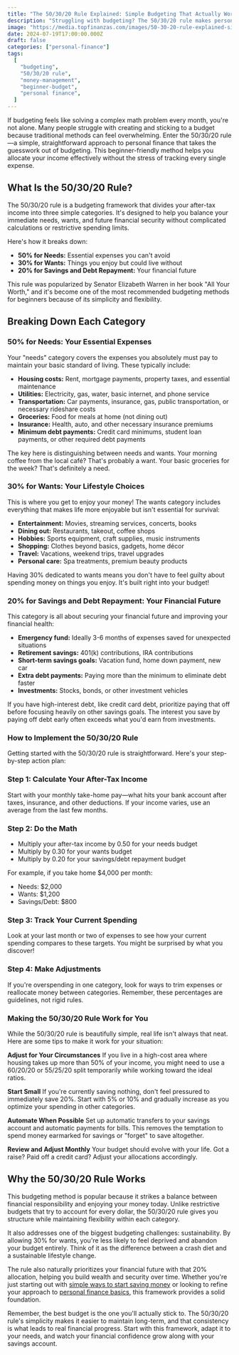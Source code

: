 ```yaml
---
title: "The 50/30/20 Rule Explained: Simple Budgeting That Actually Works"
description: "Struggling with budgeting? The 50/30/20 rule makes personal finance simple. Learn how to allocate your income effectively with this beginner-friendly budgeting method that actually works."
image: "https://media.topfinanzas.com/images/50-30-20-rule-explained-simple-budgeting-that-actually-works.webp"
date: 2024-07-19T17:00:00.000Z
draft: false
categories: ["personal-finance"]
tags:
  [
    "budgeting",
    "50/30/20 rule",
    "money-management",
    "beginner-budget",
    "personal finance",
  ]
---
```


If budgeting feels like solving a complex math problem every month, you're not alone. Many people struggle with creating and sticking to a budget because traditional methods can feel overwhelming. Enter the 50/30/20 rule—a simple, straightforward approach to personal finance that takes the guesswork out of budgeting. This beginner-friendly method helps you allocate your income effectively without the stress of tracking every single expense.

## What Is the 50/30/20 Rule?

The 50/30/20 rule is a budgeting framework that divides your after-tax income into three simple categories. It's designed to help you balance your immediate needs, wants, and future financial security without complicated calculations or restrictive spending limits.

Here's how it breaks down:

- **50% for Needs:** Essential expenses you can't avoid
- **30% for Wants:** Things you enjoy but could live without
- **20% for Savings and Debt Repayment:** Your financial future

This rule was popularized by Senator Elizabeth Warren in her book "All Your Worth," and it's become one of the most recommended budgeting methods for beginners because of its simplicity and flexibility.

## Breaking Down Each Category

### 50% for Needs: Your Essential Expenses

Your "needs" category covers the expenses you absolutely must pay to maintain your basic standard of living. These typically include:

- **Housing costs:** Rent, mortgage payments, property taxes, and essential maintenance
- **Utilities:** Electricity, gas, water, basic internet, and phone service
- **Transportation:** Car payments, insurance, gas, public transportation, or necessary rideshare costs
- **Groceries:** Food for meals at home (not dining out)
- **Insurance:** Health, auto, and other necessary insurance premiums
- **Minimum debt payments:** Credit card minimums, student loan payments, or other required debt payments

The key here is distinguishing between needs and wants. Your morning coffee from the local café? That's probably a want. Your basic groceries for the week? That's definitely a need.

### 30% for Wants: Your Lifestyle Choices

This is where you get to enjoy your money! The wants category includes everything that makes life more enjoyable but isn't essential for survival:

- **Entertainment:** Movies, streaming services, concerts, books
- **Dining out:** Restaurants, takeout, coffee shops
- **Hobbies:** Sports equipment, craft supplies, music instruments
- **Shopping:** Clothes beyond basics, gadgets, home décor
- **Travel:** Vacations, weekend trips, travel upgrades
- **Personal care:** Spa treatments, premium beauty products

Having 30% dedicated to wants means you don't have to feel guilty about spending money on things you enjoy. It's built right into your budget!

### 20% for Savings and Debt Repayment: Your Financial Future

This category is all about securing your financial future and improving your financial health:

- **Emergency fund:** Ideally 3-6 months of expenses saved for unexpected situations
- **Retirement savings:** 401(k) contributions, IRA contributions
- **Short-term savings goals:** Vacation fund, home down payment, new car
- **Extra debt payments:** Paying more than the minimum to eliminate debt faster
- **Investments:** Stocks, bonds, or other investment vehicles

If you have high-interest debt, like credit card debt, prioritize paying that off before focusing heavily on other savings goals. The interest you save by paying off debt early often exceeds what you'd earn from investments.

### How to Implement the 50/30/20 Rule

Getting started with the 50/30/20 rule is straightforward. Here's your step-by-step action plan:

### Step 1: Calculate Your After-Tax Income

Start with your monthly take-home pay—what hits your bank account after taxes, insurance, and other deductions. If your income varies, use an average from the last few months.

### Step 2: Do the Math

- Multiply your after-tax income by 0.50 for your needs budget
- Multiply by 0.30 for your wants budget
- Multiply by 0.20 for your savings/debt repayment budget

For example, if you take home $4,000 per month:

- Needs: $2,000
- Wants: $1,200
- Savings/Debt: $800

### Step 3: Track Your Current Spending

Look at your last month or two of expenses to see how your current spending compares to these targets. You might be surprised by what you discover!

### Step 4: Make Adjustments

If you're overspending in one category, look for ways to trim expenses or reallocate money between categories. Remember, these percentages are guidelines, not rigid rules.

### Making the 50/30/20 Rule Work for You

While the 50/30/20 rule is beautifully simple, real life isn't always that neat. Here are some tips to make it work for your situation:

**Adjust for Your Circumstances**
If you live in a high-cost area where housing takes up more than 50% of your income, you might need to use a 60/20/20 or 55/25/20 split temporarily while working toward the ideal ratios.

**Start Small**
If you're currently saving nothing, don't feel pressured to immediately save 20%. Start with 5% or 10% and gradually increase as you optimize your spending in other categories.

**Automate When Possible**
Set up automatic transfers to your savings account and automatic payments for bills. This removes the temptation to spend money earmarked for savings or "forget" to save altogether.

**Review and Adjust Monthly**
Your budget should evolve with your life. Got a raise? Paid off a credit card? Adjust your allocations accordingly.

<AdZone id="us_budgetbeepro_4" />

## Why the 50/30/20 Rule Works

This budgeting method is popular because it strikes a balance between financial responsibility and enjoying your money today. Unlike restrictive budgets that try to account for every dollar, the 50/30/20 rule gives you structure while maintaining flexibility within each category.

It also addresses one of the biggest budgeting challenges: sustainability. By allowing 30% for wants, you're less likely to feel deprived and abandon your budget entirely. Think of it as the difference between a crash diet and a sustainable lifestyle change.

The rule also naturally prioritizes your financial future with that 20% allocation, helping you build wealth and security over time. Whether you're just starting out with [simple ways to start saving money](https://budgetbeepro.com/personal-finance/simple-ways-to-start-saving-money-today-even-on-a-tight-budget) or looking to refine your approach to [personal finance basics](https://budgetbeepro.com/personal-finance/what-is-personal-finance-and-why-does-it-matter), this framework provides a solid foundation.

Remember, the best budget is the one you'll actually stick to. The 50/30/20 rule's simplicity makes it easier to maintain long-term, and that consistency is what leads to real financial progress. Start with this framework, adapt it to your needs, and watch your financial confidence grow along with your savings account.
